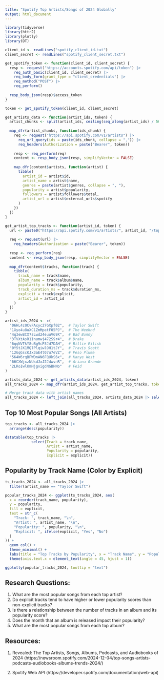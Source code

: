 ```yaml
---
title: "Spotify Top Artists/Songs of 2024 Globally"
output: html_document
---
```


```r
library(tidyverse)
library(httr2)
library(plotly)
library(DT)
```

```r
client_id <- readLines("spotify_client_id.txt")
client_secret <- readLines("spotify_client_secret.txt")

get_spotify_token <- function(client_id, client_secret) {
  resp <- request("https://accounts.spotify.com/api/token") |>
    req_auth_basic(client_id, client_secret) |>
    req_body_form(grant_type = "client_credentials") |>
    req_method("POST") |>
    req_perform()
  
  resp_body_json(resp)$access_token
}

token <- get_spotify_token(client_id, client_secret)
```

```r
get_artists_data <- function(artist_ids, token) {
  artist_chunks <- split(artist_ids, ceiling(seq_along(artist_ids) / 50))
  
  map_dfr(artist_chunks, function(ids_chunk) {
    req <- request("https://api.spotify.com/v1/artists") |>
      req_url_query(ids = paste(ids_chunk, collapse = ",")) |>
      req_headers(Authorization = paste("Bearer", token))
    
    resp <- req_perform(req)
    content <- resp_body_json(resp, simplifyVector = FALSE)
    
    map_dfr(content$artists, function(artist) {
      tibble(
        artist_id = artist$id,
        artist_name = artist$name,
        genres = paste(artist$genres, collapse = ", "),
        popularity = artist$popularity,
        followers = artist$followers$total,
        artist_url = artist$external_urls$spotify
      )
    })
  })
}

get_artist_top_tracks <- function(artist_id, token) {
  url <- paste0("https://api.spotify.com/v1/artists/", artist_id, "/top-tracks?market=US")
  
  req <- request(url) |>
    req_headers(Authorization = paste("Bearer", token))
  
  resp <- req_perform(req)
  content <- resp_body_json(resp, simplifyVector = FALSE)
  
  map_dfr(content$tracks, function(track) {
    tibble(
      track_name = track$name,
      album_name = track$album$name,
      popularity = track$popularity,
      track_duration_ms = track$duration_ms,
      explicit = track$explicit,
      artist_id = artist_id
    )
  })
}

artist_ids_2024 <- c(
  "06HL4z0CvFAxyc27GXpf02",  # Taylor Swift
  "1Xyo4u8uXC1ZmMpatF05PJ",  # The Weeknd
  "4q3ewBCX7sLwd24euuV69X",  # Bad Bunny
  "3TVXtAsR1Inumwj472S9r4",  # Drake
  "6qqNVTkY8uBg9cP3Jd7DAH",  # Billie Eilish
  "0Y5tJX1MQlPlqiwlOH1tJY",  # Travis Scott
  "12GqGscKJx3aE4t07u7eVZ",  # Peso Pluma
  "5K4W6rqBFWDnAN6FQUkS6x",  # Kanye West
  "66CXWjxzNUsdJxJ2JdwvnR",  # Ariana Grande
  "2LRoIwlKmHjgvigdNGBHNo"   # Feid
)

artists_data_2024 <- get_artists_data(artist_ids_2024, token)
all_tracks_2024 <- map_dfr(artist_ids_2024, get_artist_top_tracks, token = token)

# Merge track data with artist names
all_tracks_2024 <- left_join(all_tracks_2024, artists_data_2024 |> select(artist_id, artist_name), by = "artist_id")
```


## Top 10 Most Popular Songs (All Artists)

```r
top_tracks <- all_tracks_2024 |> 
  arrange(desc(popularity))

datatable(top_tracks |> 
            select(Track = track_name,
                   Artist = artist_name,
                   Popularity = popularity,
                   Explicit = explicit))
```

## Popularity by Track Name (Color by Explicit)

```r
ts_tracks_2024 <- all_tracks_2024 |>
  filter(artist_name == "Taylor Swift")

popular_tracks_2024 <- ggplot(ts_tracks_2024, aes(
  x = reorder(track_name, popularity),
  y = popularity,
  fill = explicit,
  text = str_c(
    "Track: ", track_name, "\n",
    "Artist: ", artist_name, "\n",
    "Popularity: ", popularity, "\n",
    "Explicit: ", ifelse(explicit, "Yes", "No")
  )
)) +
  geom_col() +
  theme_minimal() +
  labs(title = "Top Tracks by Popularity", x = "Track Name", y = "Popularity") +
  theme(axis.text.x = element_text(angle = 45, hjust = 1))

ggplotly(popular_tracks_2024, tooltip = "text")

```

## Research Questions:
1. What are the most popular songs from each top artist?
2. Do explicit tracks tend to have higher or lower popularity scores than non-explicit tracks?
3. Is there a relationship between the number of tracks in an album and its popularity score?
4. Does the month that an album is released impact their popularity?
5. What are the most popular songs from each top album?

## Resources:
1. Revealed: The Top Artists, Songs, Albums, Podcasts, and Audiobooks of 2024 (https://newsroom.spotify.com/2024-12-04/top-songs-artists-podcasts-audiobooks-albums-trends-2024/)

2. Spotify Web API
(https://developer.spotify.com/documentation/web-api)
